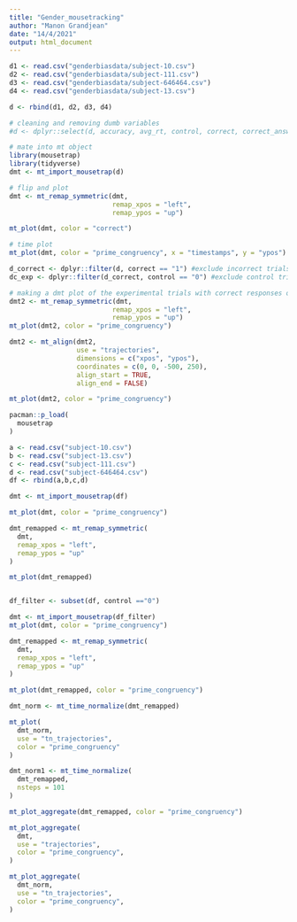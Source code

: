```yaml
---
title: "Gender_mousetracking"
author: "Manon Grandjean"
date: "14/4/2021"
output: html_document
---
```


```r


d1 <- read.csv("genderbiasdata/subject-10.csv")
d2 <- read.csv("genderbiasdata/subject-111.csv")
d3 <- read.csv("genderbiasdata/subject-646464.csv")
d4 <- read.csv("genderbiasdata/subject-13.csv")

d <- rbind(d1, d2, d3, d4)

# cleaning and removing dumb variables
#d <- dplyr::select(d, accuracy, avg_rt, control, correct, correct_answer, count_logger, initiation_time, left_option, prime_congruency, profession, response, response_time, response_time_end_of_practice, response_time_instructions, right_option, subject_nr, total_correct, total_responses, total_response_time, xpos_mousetrap_response, ypos_mousetrap_response)

# mate into mt object
library(mousetrap)
library(tidyverse)
dmt <- mt_import_mousetrap(d)

# flip and plot
dmt <- mt_remap_symmetric(dmt,
                          remap_xpos = "left",
                          remap_ypos = "up")

mt_plot(dmt, color = "correct")

# time plot
mt_plot(dmt, color = "prime_congruency", x = "timestamps", y = "ypos")
```

```r
d_correct <- dplyr::filter(d, correct == "1") #exclude incorrect trials
dc_exp <- dplyr::filter(d_correct, control == "0") #exclude control trials

# making a dmt plot of the experimental trials with correct responses only
dmt2 <- mt_remap_symmetric(dmt,
                          remap_xpos = "left",
                          remap_ypos = "up")
mt_plot(dmt2, color = "prime_congruency")

dmt2 <- mt_align(dmt2,
                 use = "trajectories",
                 dimensions = c("xpos", "ypos"),
                 coordinates = c(0, 0, -500, 250),
                 align_start = TRUE,
                 align_end = FALSE)

mt_plot(dmt2, color = "prime_congruency")
```









```r
pacman::p_load(
  mousetrap
)

a <- read.csv("subject-10.csv")
b <- read.csv("subject-13.csv")
c <- read.csv("subject-111.csv")
d <- read.csv("subject-646464.csv")
df <- rbind(a,b,c,d)

dmt <- mt_import_mousetrap(df)

mt_plot(dmt, color = "prime_congruency")

dmt_remapped <- mt_remap_symmetric(
  dmt,
  remap_xpos = "left",
  remap_ypos = "up"
)

mt_plot(dmt_remapped)


df_filter <- subset(df, control =="0")

dmt <- mt_import_mousetrap(df_filter)
mt_plot(dmt, color = "prime_congruency")

dmt_remapped <- mt_remap_symmetric(
  dmt,
  remap_xpos = "left",
  remap_ypos = "up"
)

mt_plot(dmt_remapped, color = "prime_congruency")

dmt_norm <- mt_time_normalize(dmt_remapped)

mt_plot(
  dmt_norm,
  use = "tn_trajectories",
  color = "prime_congruency"
)

dmt_norm1 <- mt_time_normalize(
  dmt_remapped,
  nsteps = 101
)

mt_plot_aggregate(dmt_remapped, color = "prime_congruency")

mt_plot_aggregate(
  dmt,
  use = "trajectories",
  color = "prime_congruency",
)

mt_plot_aggregate(
  dmt_norm,
  use = "tn_trajectories",
  color = "prime_congruency",
)
```

